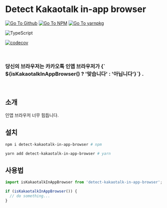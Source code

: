 

<Meta title="detect-kakaotalk-in-app-browser | 한국어" />

# Detect Kakaotalk in-app browser

[![Go To Github](https://img.shields.io/badge/GitHub-100000?style=for-the-badge&logo=github&logoColor=white)](https://github.com/juunini/detect-kakaotalk-in-app-browser)
[![Go To NPM](https://img.shields.io/badge/npm-CB3837?style=for-the-badge&logo=npm&logoColor=white)](https://www.npmjs.com/package/detect-kakaotalk-in-app-browser)
[![Go To yarnpkg](https://img.shields.io/badge/Yarn-2C8EBB?style=for-the-badge&logo=yarn&logoColor=white)](https://yarnpkg.com/package/detect-kakaotalk-in-app-browser)

![TypeScript](https://img.shields.io/badge/TypeScript-007ACC?style=for-the-badge&logo=typescript&logoColor=white)

[![codecov](https://codecov.io/gh/juunini/detect-kakaotalk-in-app-browser-/branch/main/graph/badge.svg?token=A29MTWGGAX)](https://codecov.io/gh/juunini/detect-kakaotalk-in-app-browser-)

<br />
<h3>
  당신의 브라우저는 카카오톡 인앱 브라우저가
  <strong style={{ color: isKakaotalkInAppBrowser() ? 'red' : 'green' }}>
    {` ${isKakaotalkInAppBrowser() ? '맞습니다' : '아닙니다'}`}
  </strong>
  .
</h3>
<br />

## 소개

인앱 브라우저 너무 힘듭니다.

## 설치

```bash
npm i detect-kakaotalk-in-app-browser # npm

yarn add detect-kakaotalk-in-app-browser # yarn
```

## 사용법

```ts
import isKakaotalkInAppBrowser from 'detect-kakaotalk-in-app-browser';

if (isKakaotalkInAppBrowser()) {
  // do something...
}
```
